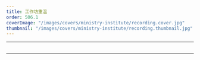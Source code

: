 ```yaml
---
title: 工作坊重溫
order: 506.1
coverImage: "/images/covers/ministry-institute/recording.cover.jpg"
thumbnail: "/images/covers/ministry-institute/recording.thumbnail.jpg"
---
```




<Vimeo
  id="1101626795?h=895591004b&badge=0&autopause=0&player_id=0&app_id=58479"
  title="認識性格特征 建立和諧關係"
/>

---

<Vimeo
  id="1046948140?h=046a4402f6&badge=0&autopause=0&player_id=0&app_id=58479"
  title="情緒與靈命成長"
/>

<Pdf
  url="/docs/ministry-institute/Soul-Emotions.pdf"
  title="情緒與靈命成長"
/>
---

<Vimeo
  id="944153420?h=c0051de40c&badge=0&autopause=0&player_id=0&app_id=58479"
  title="關注孩子的心理健康"
/>

<Pdf
  url="/docs/ministry-institute/Soul-child-mental-health.pdf"
  title="關注孩子的心理健康"
/>
---

<Vimeo
  id="862191335?h=cc23d323d4&badge=0&autopause=0&player_id=0&app_id=58479"
  title="自閉症和性別焦慮的真相"
/>

<Pdf
  url="/docs/ministry-institute/ASD and Gender Dysphoria.pdf"
  title="自閉症和性別焦慮的真相"
/>

---

<Vimeo
  id="819936801?h=b4a78dd3be&badge=0&autopause=0&player_id=0&app_id=58479"
  title="靈命關懷系列講座 | 如何服事自閉症兒童及家庭"
/>

<Pdf
  url="/docs/ministry-institute/如何服事自閉症兒童及家庭.pdf"
  title="如何服事自閉症兒童及家庭"
/>
